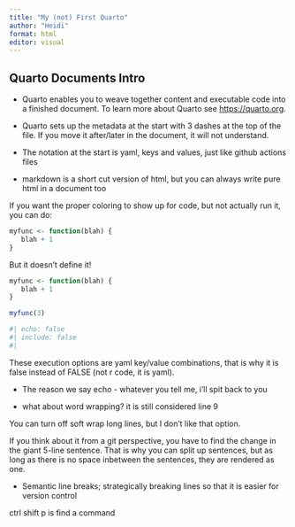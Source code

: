 ```yaml
---
title: "My (not) First Quarto"
author: "Heidi"
format: html
editor: visual
---
```


## Quarto Documents Intro

* Quarto enables you to weave together content and executable code into a finished document. To learn more about Quarto see <https://quarto.org>.

* Quarto sets up the metadata at the start with 3 dashes at the top of the file. If you move it after/later in the document, it will not understand.

* The notation at the start is yaml, keys and values, just like github actions files

* markdown is a short cut version of html, but you can always write pure html in a document too

If you want the proper coloring to show up for code, but not actually run it, you can do:

```r
myfunc <- function(blah) {
   blah + 1
}
```

But it doesn't define it!

```r
myfunc <- function(blah) {
   blah + 1
}

myfunc(3)
```

```r
#| echo: false
#| include: false
#| 
```

These execution options are yaml key/value combinations, that is why it is false instead of FALSE (not r code, it is yaml).

* The reason we say echo - whatever you tell me, i'll spit back to you

* what about word wrapping? it is still considered line 9

You can turn off soft wrap long lines, but I don't like that option.

If you think about it from a git perspective, you have to find the change in the giant 5-line sentence.
That is why you can split up sentences, but as long as there is no space inbetween the sentences, they are rendered as one.

* Semantic line breaks; strategically breaking lines so that it is easier for version control


ctrl shift p is find a command
